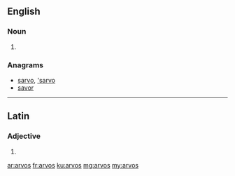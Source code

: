 ==English==

===Noun===
{{head|en|plural}}

# {{plural of|arvo|lang=en}}

===Anagrams===
* [[sarvo#English|sarvo]], [['sarvo#English|'sarvo]]
* [[savor#English|savor]]

----

==Latin==

===Adjective===
{{la-adj-form|arvos}}

# {{inflection of|arvus||acc|m|p|lang=la}}

[[ar:arvos]]
[[fr:arvos]]
[[ku:arvos]]
[[mg:arvos]]
[[my:arvos]]